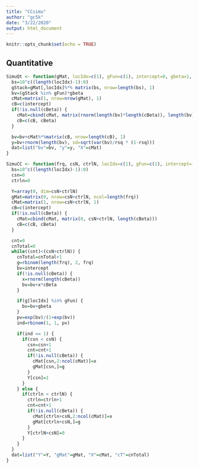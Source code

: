 ```yaml
---
title: "CCsimu"
author: "gc5k"
date: "3/22/2020"
output: html_document
---
```


```r
knitr::opts_chunk$set(echo = TRUE)
```

## Quantitative
```r
SimuQt <- function(gMat, locIdx=c(1), gFun=c(1), intercept=0, gbeta=1, cBeta=NULL, rsq=0.5) {
  bs=10^c((length(locIdx)-1):0)
  gStack=gMat[,locIdx]%*% matrix(bs, nrow=length(bs), 1)
  bv=(gStack %in% gFun)*gbeta
  cMat=matrix(1, nrow=nrow(gMat), 1)
  cB=c(intercept)
  if(!is.null(cBeta)) {
    cMat=cbind(cMat, matrix(rnorm(length(bv)*length(cBeta)), length(bv), length(cBeta)))
    cB=c(cB, cBeta)
  }

  bv=bv+cMat%*%matrix(cB, nrow=length(cB), 1)
  y=bv+rnorm(length(bv), sd=sqrt(var(bv)/rsq * (1-rsq)))
  dat=list("bv"=bv, "y"=y, "X"=cMat)
}

```

```r
SimuCC <- function(frq, csN, ctrlN, locIdx=c(1), gFun=c(1), intercept=-4.5, gbeta=1, cBeta=NULL) {
  bs=10^c((length(locIdx)-1):0)
  csn=0
  ctrln=0

  Y=array(0, dim=csN+ctrlN)
  gMat=matrix(0, nrow=csN+ctrlN, ncol=length(frq))
  cMat=matrix(1, nrow=csN+ctrlN, 1)
  cB=c(intercept)
  if(!is.null(cBeta)) {
    cMat=cbind(cMat, matrix(0, csN+ctrlN, length(cBeta)))
    cB=c(cB, cBeta)
  }

  cnt=0
  cnTotal=0
  while((cnt)<(csN+ctrlN)) {
    cnTotal=cnTotal+1
    g=rbinom(length(frq), 2, frq)
    bv=intercept
    if(!is.null(cBeta)) {
      x=rnorm(length(cBeta))
      bv=bv+x*cBeta
    }

    if(g[locIdx] %in% gFun) {
      bv=bv+gbeta
    }
    pv=exp(bv)/(1+exp(bv))
    ind=rbinom(1, 1, pv)

    if(ind == 1) {
      if(csn < csN) {
        csn=csn+1
        cnt=cnt+1
        if(!is.null(cBeta)) {
          cMat[csn,2:ncol(cMat)]=x
          gMat[csn,]=g
        }
        Y[csn]=1
      }
    } else {
      if(ctrln < ctrlN) {
        ctrln=ctrln+1
        cnt=cnt+1
        if(!is.null(cBeta)) {
          cMat[ctrln+csN,2:ncol(cMat)]=x
          gMat[ctrln+csN,]=g
        }
        Y[ctrlN+csN]=0
      }
    }
  }
  dat=list("Y"=Y, "gMat"=gMat, "X"=cMat, "cT"=cnTotal)
}
```



